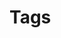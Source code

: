 
<a id="Tags"></a>

# Tags
<Tag mr={1} text="Jack White" />
<Tag mr={1} text="Adele" dismissable />
<Tag mr={1} bg="secondary" text="Freddie Mercury" dismissable />
<Tag mr={1} bg="tertiary" text="Thom Yorke" />
<Tag
mr={1}
text="Duran Duran"
avatarUrl="https://images.pexels.com/photos/109243/pexels-photo-109243.jpeg?auto=compress&cs=tinysrgb&dpr=2&h=750&w=1260"
/>